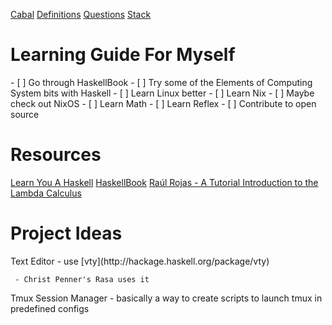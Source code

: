 [[Cabal]]
[[Definitions]]
[[Questions]]
[[Stack]]

= Learning Guide For Myself =
- [ ] Go through HaskellBook
- [ ] Try some of the Elements of Computing System bits with Haskell
- [ ] Learn Linux better
- [ ] Learn Nix
- [ ] Maybe check out NixOS
- [ ] Learn Math
- [ ] Learn Reflex
- [ ] Contribute to open source

= Resources =
[[Learn You A Haskell]]
[[HaskellBook]]
[[Raúl Rojas - A Tutorial Introduction to the Lambda Calculus]]

= Project Ideas =
Text Editor
- use [vty](http://hackage.haskell.org/package/vty)
  - Christ Penner's Rasa uses it
Tmux Session Manager
- basically a way to create scripts to launch tmux in predefined configs
